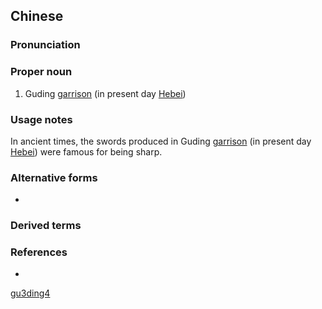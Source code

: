 ==Chinese==
{{zh-forms}}

===Pronunciation===
{{zh-pron
|m=gǔdìng
|cat=pn
}}

===Proper noun===
{{zh-proper noun}}

# {{lb|zh|archaic}} Guding [[garrison]] (in present day [[w:Hebei|Hebei]])

===Usage notes===
In ancient times, the swords produced in Guding [[garrison]] (in present day [[w:Hebei|Hebei]]) were famous for being sharp.

===Alternative forms===
* {{zh-l|古錠}}

===Derived terms===
{{zh-der|古定刀}}

===References===
* {{cite-book
|last=
|first=
|authorlink=
|coauthors=
|year=2007
|title=[[w:Hanyu Da Cidian|Hanyu Da Cidian 3.0]]
|language=Mandarin
|publisher=[[w:Commercial Press|Commercial Press]]
|location=[[Hong Kong]]
|isbn=9789620702778
}}

[[Category:Mandarin archaic terms|gu3ding4]]